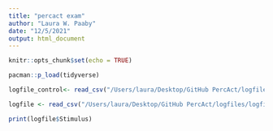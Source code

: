 ```yaml
---
title: "percact exam"
author: "Laura W. Paaby"
date: "12/5/2021"
output: html_document
---
```


```r
knitr::opts_chunk$set(echo = TRUE)
```

```r
pacman::p_load(tidyverse)
```

```r
logfile_control<- read_csv("/Users/laura/Desktop/GitHub PercAct/logfiles_control/logfile_test_control_2021_Dec_05_1230_0.csv")

logfile <- read_csv("/Users/laura/Desktop/GitHub PercAct/logfiles/logfile_test_2021_Dec_05_1535_0.csv")
```

```r
print(logfile$Stimulus)
```

